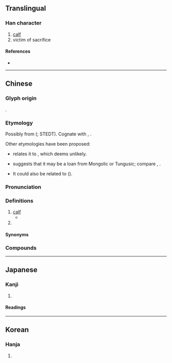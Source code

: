 {{also|犊}}
{{character info}}
==Translingual==
{{Han simplified forms|犢|㸿|犊|ex=y}}

===Han character===
{{Han char|rn=93|rad=牛|as=15|sn=19|four=24586|canj=HQGWC|ids=⿰牜賣,⿰牜𧶠}}

# [[calf]]
# victim of sacrifice

====References====
* {{Han ref|kx=0704.380|dkj=20196|dj=1117.230|hdz=31821.020|uh=72A2|ud=29346|bh=C37D|bd=50045}}

----

==Chinese==
{{zh-forms|s=犊}}

===Glyph origin===
{{Han etym}}
{{Han compound|牛|𧶠|c1=s|c2=p|t1=ox|ls=psc}}.

===Etymology===
Possibly from {{inh|zh|sit-pro|*luk||sheep}} ({{zh-ref|Schuessler, 2007}}; STEDT). Cognate with {{och-l|羭|sheep}}, {{cog|bo|ལུག||sheep}}.

Other etymologies have been proposed:
* {{zh-ref|Boodberg (1937)}} relates it to {{cog|bo|ཕྲུག||calf}}, which {{zh-ref|Schuessler (2007)}} deems unlikely.
* {{zh-ref|Norman (1988)}} suggests that it may be a loan from Mongolic or Tungusic; compare {{cog|mn|ᠲᠤᠭᠤᠯ||calf}}, {{cog|mnc|ᡨᡠᡴᡧᠠᠨ||calf}}.
* It could also be related to {{och-l|畜|to nourish; domestic animal}} ({{zh-ref|Schuessler, 2007}}).

===Pronunciation===
{{zh-pron
|m=dú
|m-s=du3
|c=duk6
|c-t=uuk5
|g=
|h=pfs=thu̍k;gd=tug6
|j=dueh5
|mb=dŭ
|md=dŭk
|mn=to̍k
|mn-t=dog8
|w=5doq
|x=
|mc=y
|oc=y
|cat=n,pn
}}

===Definitions===
{{zh-hanzi}}

# [[calf]] {{gl|young [[cow]] or [[bull]]}}
#* {{zh-x|天子 適 諸侯，諸侯 膳 以 犢。|ref=Liji|When the Son of Heaven visits a feudal lord, the lord offers him a '''calf''' for food.}}
# {{surname|zh}}

====Synonyms====
{{zh-dial|小牛}}

===Compounds===
{{zh-der|初生之犢|孤犢觸乳|帶牛佩犢|快犢破車|抱犢山|牛犢|牛犢子|犢子|犢車|犢鼻褌|禽犢|禽犢之愛|老牛舐犢|舐犢|舐犢之愛|舐犢情深|護犢子|賣刀買犢|乳犢|佩犢|健犢|初生犢兒|叱犢|孤犢|帶犢|抱犢|揜麛取犢|斑犢|曬犢鼻|栗犢|毛犢|牧犢|牧犢子|牲犢|犢兒|犢廬|犢木子|犢沐子|犢牛|犢牧採薪|犢衣|犢褌|犢角繭|犢車麈尾|犢鼻|犢鼻騧|留犢|白犢|短犢|繭栗犢|繭犢|羔犢|耕犢|聊曬犢褌|豚犢|買犢賣刀|賣劍買犢|賣犢買刀|踦犢|金犢|青犢|飲犢上流|駒犢|騂犢|鳴犢|黃犢|黃犢舍|黑犢|黝犢}}

{{zh-cat|Cattle|Baby animals}}

----

==Japanese==
{{ja-kanji forms|㸿|犢}}

===Kanji===
{{ja-kanji|grade=|rs=牛15|shin=㸿}}

# {{rfdef|ja|sort=牛15}}

====Readings====
{{ja-readings
|goon=どく
|kanon=とく
|kun=こ.うし-}}

----

==Korean==

===Hanja===
{{ko-hanja|hangeul=독|eumhun=|rv=dok|mr=tok|y=tok}}

# {{rfdef|ko|sort=牛15}}